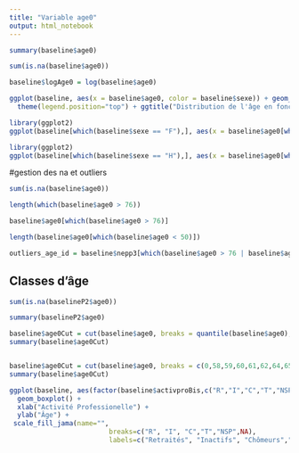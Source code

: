 ```yaml
---
title: "Variable age0"
output: html_notebook
---
```


```r
summary(baseline$age0)
```
```r
sum(is.na(baseline$age0))
```


```r
baseline$logAge0 = log(baseline$age0)
```

```r
ggplot(baseline, aes(x = baseline$age0, color = baseline$sexe)) + geom_histogram(fill="black", position="dodge")+
  theme(legend.position="top") + ggtitle("Distribution de l'âge en fonction du sexe dans la cohorte epp3 \n n = 10157")
```


```r
library(ggplot2)
ggplot(baseline[which(baseline$sexe == "F"),], aes(x = baseline$age0[which(baseline$sexe == "F")])) + geom_histogram(fill = "pink", color = "red") + ggtitle("Distibution du log de l'âge des femmes")
```

```r
library(ggplot2)
ggplot(baseline[which(baseline$sexe == "H"),], aes(x = baseline$age0[which(baseline$sexe == "H")])) + geom_histogram(fill = "green", color = "blue") + ggtitle("Distibution du log de l'âge des femmes")
```
#gestion des na et outliers

```r
sum(is.na(baseline$age0))
```
```r
length(which(baseline$age0 > 76))
```
```r
baseline$age0[which(baseline$age0 > 76)]
```
```r
length(baseline$age0[which(baseline$age0 < 50)])
```
```r
outliers_age_id = baseline$nepp3[which(baseline$age0 > 76 | baseline$age0 < 50)]
```

## Classes d'âge
```r
sum(is.na(baselineP2$age0))
```

```r
summary(baselineP2$age0)
```

```r
baseline$age0Cut = cut(baseline$age0, breaks = quantile(baseline$age0), right = T)
summary(baseline$age0Cut)
```
```r

```


```r
baseline$age0Cut = cut(baseline$age0, breaks = c(0,58,59,60,61,62,64,65,70,75,90), right = FALSE)
summary(baseline$age0Cut)
```

```r
ggplot(baseline, aes(factor(baseline$activproBis,c("R","I","C","T","NSP",NA)), baseline$age0, fill = baseline$activproBis))+ 
  geom_boxplot() +
  xlab("Activité Professionelle") +
  ylab("Âge") +
 scale_fill_jama(name="",
                         breaks=c("R", "I", "C","T","NSP",NA),
                         labels=c("Retraités", "Inactifs", "Chômeurs","Travailleurs","Ne Sais Pas","NA"))



```

